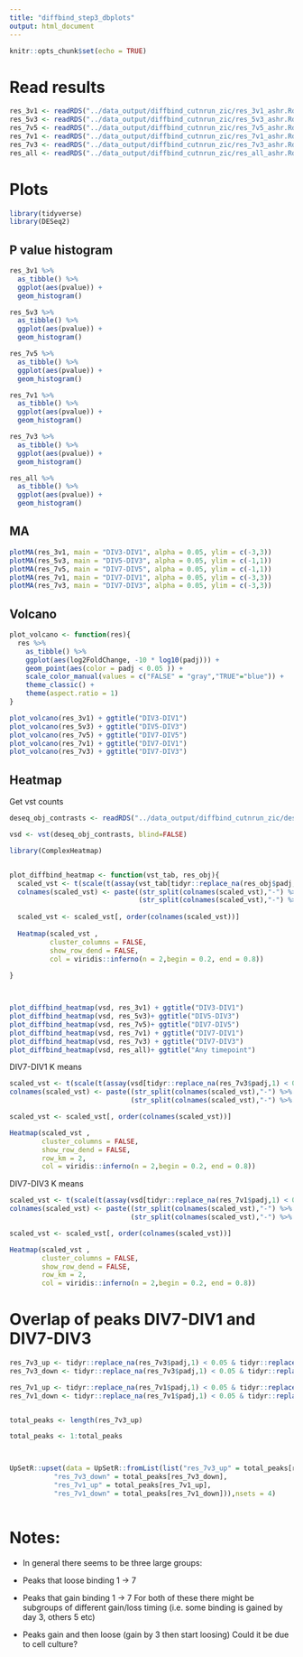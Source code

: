 ```yaml
---
title: "diffbind_step3_dbplots"
output: html_document
---
```


```r
knitr::opts_chunk$set(echo = TRUE)
```

# Read results

```r
res_3v1 <- readRDS("../data_output/diffbind_cutnrun_zic/res_3v1_ashr.Rds")
res_5v3 <- readRDS("../data_output/diffbind_cutnrun_zic/res_5v3_ashr.Rds")
res_7v5 <- readRDS("../data_output/diffbind_cutnrun_zic/res_7v5_ashr.Rds")
res_7v1 <- readRDS("../data_output/diffbind_cutnrun_zic/res_7v1_ashr.Rds")
res_7v3 <- readRDS("../data_output/diffbind_cutnrun_zic/res_7v3_ashr.Rds")
res_all <- readRDS("../data_output/diffbind_cutnrun_zic/res_all_ashr.Rds")
```

# Plots
```r
library(tidyverse)
library(DESeq2)
```

## P value histogram

```r
res_3v1 %>%
  as_tibble() %>%
  ggplot(aes(pvalue)) +
  geom_histogram()

res_5v3 %>%
  as_tibble() %>%
  ggplot(aes(pvalue)) +
  geom_histogram()

res_7v5 %>%
  as_tibble() %>%
  ggplot(aes(pvalue)) +
  geom_histogram()

res_7v1 %>%
  as_tibble() %>%
  ggplot(aes(pvalue)) +
  geom_histogram()

res_7v3 %>%
  as_tibble() %>%
  ggplot(aes(pvalue)) +
  geom_histogram()

res_all %>%
  as_tibble() %>%
  ggplot(aes(pvalue)) +
  geom_histogram()

```

## MA 

```r
plotMA(res_3v1, main = "DIV3-DIV1", alpha = 0.05, ylim = c(-3,3)) 
plotMA(res_5v3, main = "DIV5-DIV3", alpha = 0.05, ylim = c(-1,1))
plotMA(res_7v5, main = "DIV7-DIV5", alpha = 0.05, ylim = c(-1,1))
plotMA(res_7v1, main = "DIV7-DIV1", alpha = 0.05, ylim = c(-3,3))
plotMA(res_7v3, main = "DIV7-DIV3", alpha = 0.05, ylim = c(-3,3))

```

## Volcano

```r
plot_volcano <- function(res){
  res %>%
    as_tibble() %>%
    ggplot(aes(log2FoldChange, -10 * log10(padj))) +
    geom_point(aes(color = padj < 0.05 )) +
    scale_color_manual(values = c("FALSE" = "gray","TRUE"="blue")) +
    theme_classic() +
    theme(aspect.ratio = 1) 
}
```

```r
plot_volcano(res_3v1) + ggtitle("DIV3-DIV1")
plot_volcano(res_5v3) + ggtitle("DIV5-DIV3")
plot_volcano(res_7v5) + ggtitle("DIV7-DIV5")
plot_volcano(res_7v1) + ggtitle("DIV7-DIV1")
plot_volcano(res_7v3) + ggtitle("DIV7-DIV3")

```

## Heatmap

Get vst counts
```r
deseq_obj_contrasts <- readRDS("../data_output/diffbind_cutnrun_zic/deseq_obj_contrasts.Rds")

vsd <- vst(deseq_obj_contrasts, blind=FALSE)


```

```r
library(ComplexHeatmap)


plot_diffbind_heatmap <- function(vst_tab, res_obj){
  scaled_vst <- t(scale(t(assay(vst_tab[tidyr::replace_na(res_obj$padj,1) < 0.05,]))))
  colnames(scaled_vst) <- paste((str_split(colnames(scaled_vst),"-") %>% map_chr(2)),
                                (str_split(colnames(scaled_vst),"-") %>% map_chr(1)),sep = "-")
  
  scaled_vst <- scaled_vst[, order(colnames(scaled_vst))]
  
  Heatmap(scaled_vst ,
          cluster_columns = FALSE,
          show_row_dend = FALSE,
          col = viridis::inferno(n = 2,begin = 0.2, end = 0.8))
  
} 




```

```r
plot_diffbind_heatmap(vsd, res_3v1) + ggtitle("DIV3-DIV1")
plot_diffbind_heatmap(vsd, res_5v3)+ ggtitle("DIV5-DIV3")
plot_diffbind_heatmap(vsd, res_7v5)+ ggtitle("DIV7-DIV5")
plot_diffbind_heatmap(vsd, res_7v1) + ggtitle("DIV7-DIV1")
plot_diffbind_heatmap(vsd, res_7v3) + ggtitle("DIV7-DIV3")
plot_diffbind_heatmap(vsd, res_all)+ ggtitle("Any timepoint")
```

DIV7-DIV1 K means

```r
scaled_vst <- t(scale(t(assay(vsd[tidyr::replace_na(res_7v3$padj,1) < 0.05,]))))
colnames(scaled_vst) <- paste((str_split(colnames(scaled_vst),"-") %>% map_chr(2)),
                              (str_split(colnames(scaled_vst),"-") %>% map_chr(1)),sep = "-")

scaled_vst <- scaled_vst[, order(colnames(scaled_vst))]

Heatmap(scaled_vst ,
        cluster_columns = FALSE,
        show_row_dend = FALSE,
        row_km = 2,
        col = viridis::inferno(n = 2,begin = 0.2, end = 0.8))

```

DIV7-DIV3 K means

```r
scaled_vst <- t(scale(t(assay(vsd[tidyr::replace_na(res_7v1$padj,1) < 0.05 & abs(tidyr::replace_na(res_7v1$log2FoldChange,1)) > 1.5,]))))
colnames(scaled_vst) <- paste((str_split(colnames(scaled_vst),"-") %>% map_chr(2)),
                              (str_split(colnames(scaled_vst),"-") %>% map_chr(1)),sep = "-")

scaled_vst <- scaled_vst[, order(colnames(scaled_vst))]

Heatmap(scaled_vst ,
        cluster_columns = FALSE,
        show_row_dend = FALSE,
        row_km = 2,
        col = viridis::inferno(n = 2,begin = 0.2, end = 0.8))

```

# Overlap of peaks DIV7-DIV1 and DIV7-DIV3

```r


res_7v3_up <- tidyr::replace_na(res_7v3$padj,1) < 0.05 & tidyr::replace_na(res_7v3$log2FoldChange,0) > 0 
res_7v3_down <- tidyr::replace_na(res_7v3$padj,1) < 0.05 & tidyr::replace_na(res_7v3$log2FoldChange,0) < 0 

res_7v1_up <- tidyr::replace_na(res_7v1$padj,1) < 0.05 & tidyr::replace_na(res_7v1$log2FoldChange,0) > 0 
res_7v1_down <- tidyr::replace_na(res_7v1$padj,1) < 0.05 & tidyr::replace_na(res_7v1$log2FoldChange,0) < 0 


total_peaks <- length(res_7v3_up)

total_peaks <- 1:total_peaks



UpSetR::upset(data = UpSetR::fromList(list("res_7v3_up" = total_peaks[res_7v3_up],
           "res_7v3_down" = total_peaks[res_7v3_down],
           "res_7v1_up" = total_peaks[res_7v1_up],
           "res_7v1_down" = total_peaks[res_7v1_down])),nsets = 4)



```


# Notes: 

- In general there seems to be three large groups:

- Peaks that loose binding 1 -> 7
- Peaks that gain binding 1 -> 7 
For both of these there might be subgroups of different gain/loss timing (i.e. some binding is gained by day 3, others 5 etc)
- Peaks gain and then loose (gain by 3 then start loosing) Could it be due to cell culture?



